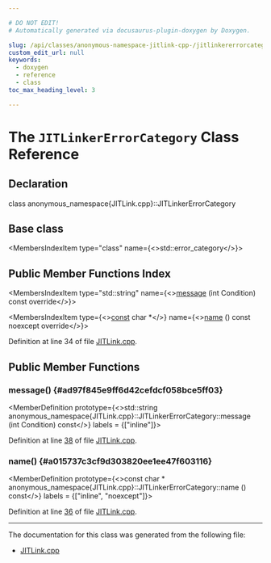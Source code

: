 ```yaml
---

# DO NOT EDIT!
# Automatically generated via docusaurus-plugin-doxygen by Doxygen.

slug: /api/classes/anonymous-namespace-jitlink-cpp-/jitlinkererrorcategory
custom_edit_url: null
keywords:
  - doxygen
  - reference
  - class
toc_max_heading_level: 3

---
```





# The `JITLinkerErrorCategory` Class Reference

<DoxygenPage pluginConfig={pluginConfig}>



## Declaration

<CodeBlock>class anonymous_namespace{JITLink.cpp}::JITLinkerErrorCategory</CodeBlock>

## Base class

<MembersIndex>

<MembersIndexItem
  type="class"
  name={<>std::error&#95;category</>}>
</MembersIndexItem>

</MembersIndex>

## Public Member Functions Index

<MembersIndex>

<MembersIndexItem
  type="std::string"
  name={<><a href="#ad97f845e9ff6d42cefdcf058bce5ff03">message</a> (int Condition) const override</>}>
</MembersIndexItem>

<MembersIndexItem
  type={<><a href="/docs/api/files/lib/lib/target/lib/target/aarch64/aarch64promoteconstant-cpp/#a90f8350fecae261c25be85d38b451bff">const</a> char &#42;</>}
  name={<><a href="#a015737c3cf9d303820ee1ee47f603116">name</a> () const noexcept override</>}>
</MembersIndexItem>

</MembersIndex>


Definition at line 34 of file <a href="/docs/api/files/lib/lib/executionengine/lib/executionengine/jitlink/jitlink-cpp">JITLink.cpp</a>.

<SectionDefinition>

## Public Member Functions

### message() {#ad97f845e9ff6d42cefdcf058bce5ff03}

<MemberDefinition
  prototype={<>std::string anonymous&#95;namespace&#123;JITLink.cpp&#125;::JITLinkerErrorCategory::message (int Condition) const</>}
  labels = {["inline"]}>

Definition at line <a href="/docs/api/files/lib/lib/executionengine/lib/executionengine/jitlink/jitlink-cpp/#l00038">38</a> of file <a href="/docs/api/files/lib/lib/executionengine/lib/executionengine/jitlink/jitlink-cpp">JITLink.cpp</a>.
</MemberDefinition>

### name() {#a015737c3cf9d303820ee1ee47f603116}

<MemberDefinition
  prototype={<>const char &#42; anonymous&#95;namespace&#123;JITLink.cpp&#125;::JITLinkerErrorCategory::name () const</>}
  labels = {["inline", "noexcept"]}>

Definition at line <a href="/docs/api/files/lib/lib/executionengine/lib/executionengine/jitlink/jitlink-cpp/#l00036">36</a> of file <a href="/docs/api/files/lib/lib/executionengine/lib/executionengine/jitlink/jitlink-cpp">JITLink.cpp</a>.
</MemberDefinition>

</SectionDefinition>

<hr/>

The documentation for this class was generated from the following file:

<ul>
<li><a href="/docs/api/files/lib/lib/executionengine/lib/executionengine/jitlink/jitlink-cpp">JITLink.cpp</a></li>
</ul>

</DoxygenPage>
